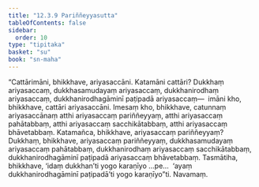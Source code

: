 ```yaml
---
title: "12.3.9 Pariññeyyasutta"
tableOfContents: false
sidebar:
  order: 10
type: "tipitaka"
basket: "su"
book: "sn-maha"
---
```



<DynamicBreadcrumb />

<Division number="1099" book="sn-maha" bookNo="14" page="381">

<Paragraph number="2298" book="sn-maha">
“Cattārimāni, bhikkhave, ariyasaccāni. Katamāni cattāri? Dukkhaṃ ariyasaccaṃ, dukkhasamudayaṃ ariyasaccaṃ, dukkhanirodhaṃ ariyasaccaṃ, dukkhanirodhagāminī paṭipadā ariyasaccaṃ—  imāni kho, bhikkhave, cattāri ariyasaccāni. Imesaṃ kho, bhikkhave, catunnaṃ ariyasaccānaṃ atthi ariyasaccaṃ pariññeyyaṃ, atthi ariyasaccaṃ pahātabbaṃ, atthi ariyasaccaṃ sacchikātabbaṃ, atthi ariyasaccaṃ bhāvetabbaṃ.
</Paragraph>

<Paragraph number="2299" book="sn-maha">
Katamañca, bhikkhave, ariyasaccaṃ pariññeyyaṃ? Dukkhaṃ, bhikkhave, ariyasaccaṃ pariññeyyaṃ, dukkhasamudayaṃ ariyasaccaṃ pahātabbaṃ, dukkhanirodhaṃ ariyasaccaṃ sacchikātabbaṃ, dukkhanirodhagāminī paṭipadā ariyasaccaṃ bhāvetabbaṃ.
</Paragraph>

<Paragraph number="2300" book="sn-maha">
Tasmātiha, bhikkhave, ‘idaṃ dukkhan’ti yogo karaṇīyo …pe…  ‘ayaṃ dukkhanirodhagāminī paṭipadā’ti yogo karaṇīyo”ti.

</Paragraph>
</Division>

<Paragraph number="2301" type="center" book="sn-maha">
Navamaṃ.
</Paragraph>